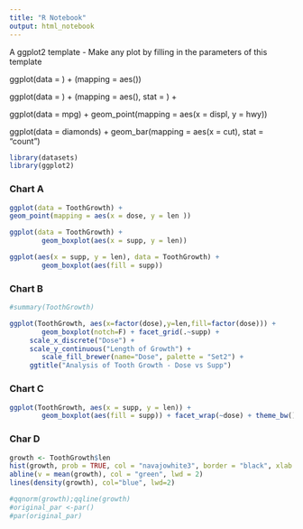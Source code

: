```yaml
---
title: "R Notebook"
output: html_notebook
---
```


A ggplot2 template - Make any plot by filling in the parameters of this template

ggplot(data = <DATA>) +
<GEOM_FUNCTION>(mapping = aes(<MAPPINGS>))

ggplot(data = <DATA>) +
<GEOM_FUNCTION>(mapping = aes(<MAPPINGS>),
stat = <STAT>) +
<FACET_FUNCTION>

ggplot(data = mpg) +
geom_point(mapping = aes(x = displ, y = hwy))

ggplot(data = diamonds) +
geom_bar(mapping = aes(x = cut), stat = "count")

```r
library(datasets)
library(ggplot2)
```

### Chart A

```r
ggplot(data = ToothGrowth) +
geom_point(mapping = aes(x = dose, y = len ))
```


```r
ggplot(data = ToothGrowth) + 
        geom_boxplot(aes(x = supp, y = len))

```

```r
ggplot(aes(x = supp, y = len), data = ToothGrowth) + 
        geom_boxplot(aes(fill = supp))
```


### Chart B

```r
#summary(ToothGrowth)

ggplot(ToothGrowth, aes(x=factor(dose),y=len,fill=factor(dose))) +
        geom_boxplot(notch=F) + facet_grid(.~supp) + 
     scale_x_discrete("Dose") + 
     scale_y_continuous("Length of Growth") + 
        scale_fill_brewer(name="Dose", palette = "Set2") +
     ggtitle("Analysis of Tooth Growth - Dose vs Supp")
```


### Chart C

```r
ggplot(ToothGrowth, aes(x = supp, y = len)) +
        geom_boxplot(aes(fill = supp)) + facet_wrap(~dose) + theme_bw()

```

### Char D

```r
growth <- ToothGrowth$len
hist(growth, prob = TRUE, col = "navajowhite3", border = "black", xlab = "")
abline(v = mean(growth), col = "green", lwd = 2)
lines(density(growth), col="blue", lwd=2)

#qqnorm(growth);qqline(growth)
#original_par <-par()
#par(original_par)

```